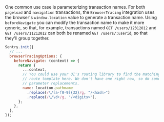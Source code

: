 One common use case is parameterizing transaction names. For both `pageload` and `navigation` transactions, the `BrowserTracing` integration uses the browser's `window.location` value to generate a transaction name. Using `beforeNavigate` you can modify the transaction name to make it more generic, so that, for example, transactions named `GET /users/12312012` and `GET /users/11212012` can both be renamed `GET /users/:userid`, so that they'll group together.

```javascript
Sentry.init({
  // ...
  browserTracingOptions: {
    beforeNavigate: (context) => {
      return {
        ...context,
        // You could use your UI's routing library to find the matching
        // route template here. We don't have one right now, so do some basic
        // parameter replacements.
        name: location.pathname
          .replace(/\/[a-f0-9]{32}/g, "/<hash>")
          .replace(/\/\d+/g, "/<digits>"),
      };
    },
  },
});
```
